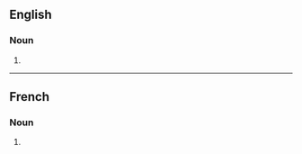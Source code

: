 {{also|Limousines}}

==English==

===Noun===
{{head|en|noun plural form}}

# {{plural of|limousine|lang=en}}

----

==French==

===Noun===
{{head|fr|noun plural form|g=f}}

# {{plural of|limousine|lang=fr}}